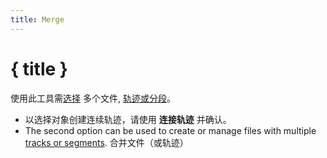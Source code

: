 ```yaml
---
title: Merge
---
```


<script>
</script>

# <Group size="24" class="inline-block" style="margin-bottom: 5px" /> { title }

使用此工具需[选择](../files-and-stats) 多个文件, [轨迹或分段](../gpx)。

- 以选择对象创建连续轨迹，请使用 **连接轨迹** 并确认。
- The second option can be used to create or manage files with multiple [tracks or segments](../gpx).
  合并文件（或轨迹）

<div class="flex flex-row justify-center">
    <Merge class="text-foreground p-3 border rounded-md shadow-lg" />
</div>
